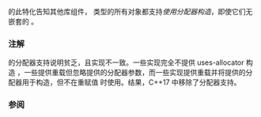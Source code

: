 {{cpp/title|uses_allocator&lt;small&gt;&lt;std::function&gt;&lt;/small&gt;}}
{{cpp/utility/functional/function/navbar}}
{{dcl begin}}
{{dcl header | functional}}
{{dcl | since=c++11 | until=c++17 |
template&lt; class R, class... ArgTypes, class Alloc &gt;
struct uses_allocator&lt;std::function&lt;R(ArgTypes...)&gt;, Alloc&gt; : std::true_type { };
}}
{{dcl end}}

{{lc|std::uses_allocator}} 的此特化告知其他库组件，{{lc|std::function}} 类型的所有对象都支持''使用分配器构造''，即使它们无嵌套的 {{tt|allocator_type}}。

===注解===

{{tt|std::function}} 的分配器支持说明贫乏，且实现不一致。一些实现完全不提供 uses-allocator 构造 ，一些提供重载但忽略提供的分配器参数，而一些实现提供重载并将提供的分配器用于构造，但不在重赋值 {{tt|std::function}} 时使用。结果，C++17 中移除了分配器支持。

{{cpp/types/integral_constant/inherit2 |{{c|true}}|bool}}

===参阅===
{{dsc begin}}
{{dsc inc | cpp/memory/dsc uses_allocator}}
{{dsc end}}

{{langlinks|de|en|es|fr|it|ja|pt|ru}}